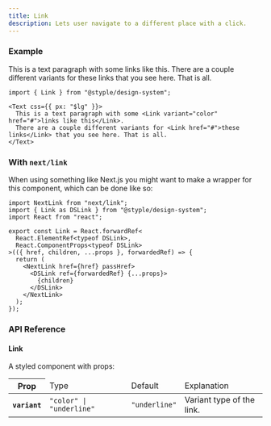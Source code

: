 ```yaml
---
title: Link
description: Lets user navigate to a different place with a click.
---
```


### Example

<Preview>
  <Text css={{ px: "$lg" }}>This is a text paragraph with some <Link variant="color" href="#">links like this</Link>. There are a couple different variants for <Link href="#">these links</Link> that you see here. That is all.</Text>
</Preview>

```tsx outline=true
import { Link } from "@styple/design-system";

<Text css={{ px: "$lg" }}>
  This is a text paragraph with some <Link variant="color" href="#">links like this</Link>.
  There are a couple different variants for <Link href="#">these links</Link> that you see here. That is all.
</Text>
```

### With `next/link`

When using something like Next.js you might want to make a wrapper for this component, which can be done like so:

```tsx 
import NextLink from "next/link";
import { Link as DSLink } from "@styple/design-system";
import React from "react";

export const Link = React.forwardRef<
  React.ElementRef<typeof DSLink>,
  React.ComponentProps<typeof DSLink>
>(({ href, children, ...props }, forwardedRef) => {
  return (
    <NextLink href={href} passHref>
      <DSLink ref={forwardedRef} {...props}>
        {children}
      </DSLink>
    </NextLink>
  );
});
```

### API Reference

#### Link

A styled component with props:

<Table>
  <Thead>
    <Tr>
      <Th>Prop</Th>
      <Td>Type</Td>
      <Td>Default</Td>
      <Td>Explanation</Td>
    </Tr>
  </Thead>
  <Tbody>
    <Tr>
      <Th>
        <Code>variant</Code>
      </Th>
      <Td>
        <Code color="normal">"color" | "underline"</Code>
      </Td>
      <Td><Code color="normal">"underline"</Code></Td>
      <Td><Text>Variant type of the link.</Text></Td>
    </Tr>
  </Tbody>
</Table>